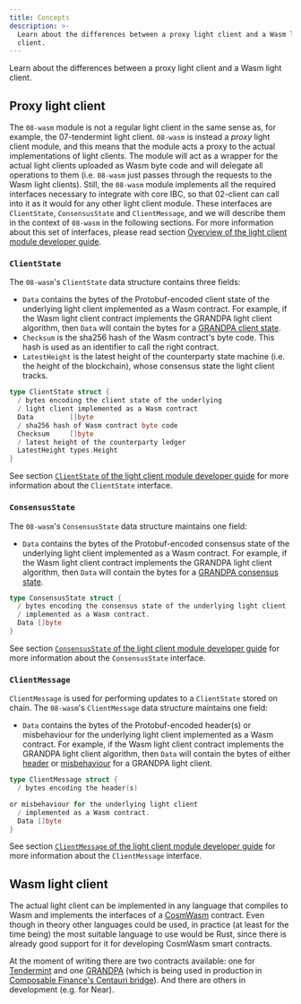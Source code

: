 ```yaml
---
title: Concepts
description: >-
  Learn about the differences between a proxy light client and a Wasm light
  client.
---
```


Learn about the differences between a proxy light client and a Wasm light client.

## Proxy light client

The `08-wasm` module is not a regular light client in the same sense as, for example, the 07-tendermint light client. `08-wasm` is instead a _proxy_ light client module, and this means that the module acts a proxy to the actual implementations of light clients. The module will act as a wrapper for the actual light clients uploaded as Wasm byte code and will delegate all operations to them (i.e. `08-wasm` just passes through the requests to the Wasm light clients). Still, the `08-wasm` module implements all the required interfaces necessary to integrate with core IBC, so that 02-client can call into it as it would for any other light client module. These interfaces are `ClientState`, `ConsensusState` and `ClientMessage`, and we will describe them in the context of `08-wasm` in the following sections. For more information about this set of interfaces, please read section [Overview of the light client module developer guide](/docs/ibc/v7.8.x/03-light-clients/01-developer-guide/overview#overview).

### `ClientState`

The `08-wasm`'s `ClientState` data structure contains three fields:

- `Data` contains the bytes of the Protobuf-encoded client state of the underlying light client implemented as a Wasm contract. For example, if the Wasm light client contract implements the GRANDPA light client algorithm, then `Data` will contain the bytes for a [GRANDPA client state](https://github.com/ComposableFi/composable-ibc/blob/02ce69e2843e7986febdcf795f69a757ce569272/light-clients/ics10-grandpa/src/proto/grandpa.proto#L35-L60).
- `Checksum` is the sha256 hash of the Wasm contract's byte code. This hash is used as an identifier to call the right contract.
- `LatestHeight` is the latest height of the counterparty state machine (i.e. the height of the blockchain), whose consensus state the light client tracks.

```go
type ClientState struct {
  / bytes encoding the client state of the underlying
  / light client implemented as a Wasm contract
  Data         []byte
  / sha256 hash of Wasm contract byte code
  Checksum     []byte
  / latest height of the counterparty ledger
  LatestHeight types.Height
}
```

See section [`ClientState` of the light client module developer guide](/docs/ibc/v7.8.x/03-light-clients/01-developer-guide/overview#clientstate) for more information about the `ClientState` interface.

### `ConsensusState`

The `08-wasm`'s `ConsensusState` data structure maintains one field:

- `Data` contains the bytes of the Protobuf-encoded consensus state of the underlying light client implemented as a Wasm contract. For example, if the Wasm light client contract implements the GRANDPA light client algorithm, then `Data` will contain the bytes for a [GRANDPA consensus state](https://github.com/ComposableFi/composable-ibc/blob/02ce69e2843e7986febdcf795f69a757ce569272/light-clients/ics10-grandpa/src/proto/grandpa.proto#L87-L94).

```go
type ConsensusState struct {
  / bytes encoding the consensus state of the underlying light client
  / implemented as a Wasm contract.
  Data []byte
}
```

See section [`ConsensusState` of the light client module developer guide](/docs/ibc/v7.8.x/03-light-clients/01-developer-guide/overview#consensusstate) for more information about the `ConsensusState` interface.

### `ClientMessage`

`ClientMessage` is used for performing updates to a `ClientState` stored on chain. The `08-wasm`'s `ClientMessage` data structure maintains one field:

- `Data` contains the bytes of the Protobuf-encoded header(s) or misbehaviour for the underlying light client implemented as a Wasm contract. For example, if the Wasm light client contract implements the GRANDPA light client algorithm, then `Data` will contain the bytes of either [header](https://github.com/ComposableFi/composable-ibc/blob/02ce69e2843e7986febdcf795f69a757ce569272/light-clients/ics10-grandpa/src/proto/grandpa.proto#L96-L104) or [misbehaviour](https://github.com/ComposableFi/composable-ibc/blob/02ce69e2843e7986febdcf795f69a757ce569272/light-clients/ics10-grandpa/src/proto/grandpa.proto#L106-L112) for a GRANDPA light client.

```go
type ClientMessage struct {
  / bytes encoding the header(s)

or misbehaviour for the underlying light client
  / implemented as a Wasm contract.
  Data []byte
}
```

See section [`ClientMessage` of the light client module developer guide](/docs/ibc/v7.8.x/03-light-clients/01-developer-guide/overview#clientmessage) for more information about the `ClientMessage` interface.

## Wasm light client

The actual light client can be implemented in any language that compiles to Wasm and implements the interfaces of a [CosmWasm](https://docs.cosmwasm.com/docs/) contract. Even though in theory other languages could be used, in practice (at least for the time being) the most suitable language to use would be Rust, since there is already good support for it for developing CosmWasm smart contracts.

At the moment of writing there are two contracts available: one for [Tendermint](https://github.com/ComposableFi/composable-ibc/tree/master/light-clients/ics07-tendermint-cw) and one [GRANDPA](https://github.com/ComposableFi/composable-ibc/tree/master/light-clients/ics10-grandpa-cw) (which is being used in production in [Composable Finance's Centauri bridge](https://github.com/ComposableFi/composable-ibc)). And there are others in development (e.g. for Near).
